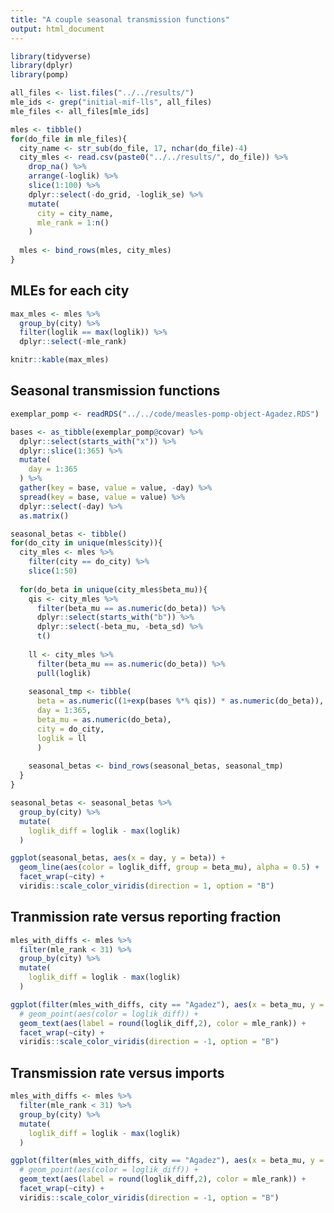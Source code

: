 ```yaml
---
title: "A couple seasonal transmission functions"
output: html_document
---
```


```r
library(tidyverse)
library(dplyr)
library(pomp)

all_files <- list.files("../../results/")
mle_ids <- grep("initial-mif-lls", all_files)
mle_files <- all_files[mle_ids]

mles <- tibble()
for(do_file in mle_files){
  city_name <- str_sub(do_file, 17, nchar(do_file)-4)
  city_mles <- read.csv(paste0("../../results/", do_file)) %>%
    drop_na() %>%
    arrange(-loglik) %>%
    slice(1:100) %>%
    dplyr::select(-do_grid, -loglik_se) %>%
    mutate(
      city = city_name,
      mle_rank = 1:n()
    )
  
  mles <- bind_rows(mles, city_mles)
}
```

## MLEs for each city

```r
max_mles <- mles %>%
  group_by(city) %>%
  filter(loglik == max(loglik)) %>%
  dplyr::select(-mle_rank)

knitr::kable(max_mles)
```

##  Seasonal transmission functions

```r
exemplar_pomp <- readRDS("../../code/measles-pomp-object-Agadez.RDS")

bases <- as_tibble(exemplar_pomp@covar) %>%
  dplyr::select(starts_with("x")) %>%
  dplyr::slice(1:365) %>%
  mutate(
    day = 1:365
  ) %>%
  gather(key = base, value = value, -day) %>%
  spread(key = base, value = value) %>%
  dplyr::select(-day) %>%
  as.matrix()

seasonal_betas <- tibble()
for(do_city in unique(mles$city)){
  city_mles <- mles %>%
    filter(city == do_city) %>%
    slice(1:50)
  
  for(do_beta in unique(city_mles$beta_mu)){
    qis <- city_mles %>%
      filter(beta_mu == as.numeric(do_beta)) %>%
      dplyr::select(starts_with("b")) %>%
      dplyr::select(-beta_mu, -beta_sd) %>%
      t()
    
    ll <- city_mles %>%
      filter(beta_mu == as.numeric(do_beta)) %>%
      pull(loglik)
    
    seasonal_tmp <- tibble(
      beta = as.numeric((1+exp(bases %*% qis)) * as.numeric(do_beta)),
      day = 1:365,
      beta_mu = as.numeric(do_beta),
      city = do_city,
      loglik = ll
      )
    
    seasonal_betas <- bind_rows(seasonal_betas, seasonal_tmp)
  }
}

seasonal_betas <- seasonal_betas %>%
  group_by(city) %>%
  mutate(
    loglik_diff = loglik - max(loglik)
  )

ggplot(seasonal_betas, aes(x = day, y = beta)) +
  geom_line(aes(color = loglik_diff, group = beta_mu), alpha = 0.5) +
  facet_wrap(~city) +
  viridis::scale_color_viridis(direction = 1, option = "B")
```

##  Tranmission rate versus reporting fraction

```r
mles_with_diffs <- mles %>%
  filter(mle_rank < 31) %>%
  group_by(city) %>%
  mutate(
    loglik_diff = loglik - max(loglik)
  )

ggplot(filter(mles_with_diffs, city == "Agadez"), aes(x = beta_mu, y = rho)) +
  # geom_point(aes(color = loglik_diff)) +
  geom_text(aes(label = round(loglik_diff,2), color = mle_rank)) +
  facet_wrap(~city) +
  viridis::scale_color_viridis(direction = -1, option = "B")
```

##  Transmission rate versus imports

```r
mles_with_diffs <- mles %>%
  filter(mle_rank < 31) %>%
  group_by(city) %>%
  mutate(
    loglik_diff = loglik - max(loglik)
  )

ggplot(filter(mles_with_diffs, city == "Agadez"), aes(x = beta_mu, y = iota)) +
  # geom_point(aes(color = loglik_diff)) +
  geom_text(aes(label = round(loglik_diff,2), color = mle_rank)) +
  facet_wrap(~city) +
  viridis::scale_color_viridis(direction = -1, option = "B")
```